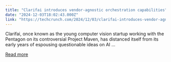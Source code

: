 ```yaml
---
title: "Clarifai introduces vendor-agnostic orchestration capabilities"
date: "2024-12-03T18:02:43.000Z"
link: "https://techcrunch.com/2024/12/03/clarifai-introduces-vendor-agnostic-orchestration-capabilities/"
---
```


Clarifai, once known as the young computer vision startup working with the Pentagon on its controversial Project Maven, has distanced itself from its early years of espousing questionable ideas on AI ...

[Read more](https://techcrunch.com/2024/12/03/clarifai-introduces-vendor-agnostic-orchestration-capabilities/)
